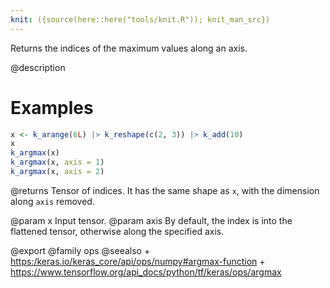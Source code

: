 ```yaml
---
knit: ({source(here::here("tools/knit.R")); knit_man_src})
---
```

Returns the indices of the maximum values along an axis.

@description

# Examples
```r
x <- k_arange(6L) |> k_reshape(c(2, 3)) |> k_add(10)
x
k_argmax(x)
k_argmax(x, axis = 1)
k_argmax(x, axis = 2)
```

@returns
Tensor of indices. It has the same shape as `x`, with the dimension
along `axis` removed.

@param x Input tensor.
@param axis By default, the index is into the flattened tensor, otherwise
    along the specified axis.

@export
@family ops
@seealso
+ <https:/keras.io/keras_core/api/ops/numpy#argmax-function>
+ <https://www.tensorflow.org/api_docs/python/tf/keras/ops/argmax>
